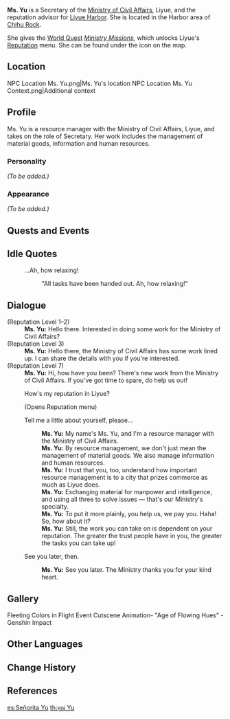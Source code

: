 {{Meta
<!-- Remove this template after adding the missing info -->
|missing_NPC_profile  = yes
}}
{{About|the Liyue Reputation NPC|the male NPC|Yu}}
{{Character Infobox
|image            = NPC Ms. Yu.png
|region           = Liyue
|title            = Secretary, Ministry of Civil Affairs
|affiliation      = Ministry of Civil Affairs
|type             = NPC
|voiceEN          = [https://www.ambermayvoices.com/ Amber May]<ref name="Amber May">Twitter: [https://twitter.com/AmberFoxyVox/status/1357910178998329344 EN VA Self Announcement]</ref>
|voiceKR          = {{w|ko:강시현|Kang Si-hyeon ({{ko|강시현}})}}<ref>Twitter: [https://twitter.com/kkangchoding/status/1346481762000543752 KR VA Self Announcement]</ref>
}}
'''Ms. Yu''' {{Lang|zh=小雨|zh_rm=Xiǎo Yǔ}} is a Secretary of the [[Ministry of Civil Affairs]], Liyue, and the reputation advisor for [[Liyue Harbor]]. She is located in the Harbor area of [[Chihu Rock]].

She gives the [[World Quest]] ''[[Ministry Missions]]'', which unlocks Liyue's [[Reputation]] menu. She can be found under the {{DIcon|Reputation}} icon on the map.

==Location==
<gallery>
NPC Location Ms. Yu.png|Ms. Yu's location
NPC Location Ms. Yu Context.png|Additional context
</gallery>

==Profile==
{{Quote
|A public servant attached to the Ministry of Civil Affairs. She seems to be quite knowledgeable about the flow of goods in and out of the harbor as well as the latest rumors circulating on the streets.<br />Increasing your Reputation in Liyue might be just the key you need to gain her trust.|World Map description
}}

Ms. Yu is a resource manager with the Ministry of Civil Affairs, Liyue, and takes on the role of Secretary. Her work includes the management of material goods, information and human resources.

===Personality===
''(To be added.)''

===Appearance===
''(To be added.)''

==Quests and Events==
{{Quests and Events}}

==Idle Quotes==
{{Dialogue start}}
: {{DIcon|Idle}} ...Ah, how relaxing!
:: {{A|VO Ms. Yu 01.ogg}} "All tasks have been handed out. Ah, how relaxing!"
{{Dialogue end}}

==Dialogue==
{{Dialogue start}}
;(Reputation Level 1–2)
:'''Ms. Yu:''' Hello there. Interested in doing some work for the Ministry of Civil Affairs?
;(Reputation Level 3)
:'''Ms. Yu:''' Hello there, the Ministry of Civil Affairs has some work lined up. I can share the details with you if you're interested.
;(Reputation Level 7)
:'''Ms. Yu:''' Hi, how have you been? There's new work from the Ministry of Civil Affairs. If you've got time to spare, do help us out!
:{{DIcon|Reputation}} How's my reputation in Liyue?
:;(Opens Reputation menu)
:{{DIcon}} Tell me a little about yourself, please...
::'''Ms. Yu:''' My name's Ms. Yu, and I'm a resource manager with the Ministry of Civil Affairs.
::'''Ms. Yu:''' By resource management, we don't just mean the management of material goods. We also manage information and human resources.
::'''Ms. Yu:''' I trust that you, too, understand how important resource management is to a city that prizes commerce as much as Liyue does.
::'''Ms. Yu:''' Exchanging material for manpower and intelligence, and using all three to solve issues &mdash; that's our Ministry's specialty.
::'''Ms. Yu:''' To put it more plainly, you help us, we pay you. Haha! So, how about it?
::'''Ms. Yu:''' Still, the work you can take on is dependent on your reputation. The greater the trust people have in you, the greater the tasks you can take up!
:{{DIcon}} See you later, then.
::'''Ms. Yu:''' See you later. The Ministry thanks you for your kind heart.
{{Dialogue end}}

==Gallery==
<gallery>
Fleeting Colors in Flight Event Cutscene Animation- "Age of Flowing Hues" - Genshin Impact
</gallery>

==Other Languages==
{{Other Languages
|default_hidden = 1
|en      = Ms. Yu
|zhs     = 小雨
|zhs_rm  = Xiǎo Yǔ
|zht     = 小雨
|zht_rm  = Xiǎo Yǔ
|ja      = シャオユウ
|ja_rm   = Shao Yuu
|ko      = 소우
|ko_rm   = So'u
|es      = Señorita Yu
|fr      = Mme Yu
|ru      = Сяо Юй
|th      = คุณ Yu
|th_rm   = Khun Yu
|vi      = Yu
|de      = Fräulein Yu
|id      = Nona Yu
|pt      = Srta. Yu
|tr      = Bayan Yu
|it      = Signora Yu
}}

==Change History==
{{Change History|1.1}}

==References==
{{Reflist}}

[[es:Señorita Yu]]
[[th:คุณ Yu]]